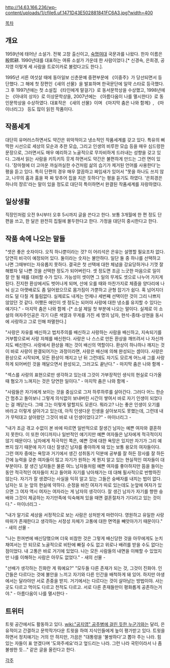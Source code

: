 http://14.63.166.236/wp-content/uploads/1/cfile6.uf.1471D43E502881841FC6A3.jpg?width=400


[[목차]]
== 개요 ==
1959년에 태어난 소설가. 전북 고창 출신이고, [[숙명여대]] 국문과를 나왔다. 한자 이름은 殷熙耕. 1990년대를 대표하는 여류 소설가 가운데 한 사람이었다.[* 신경숙, 은희경, 공지영 이렇게 세 사람을 트로이카로 불렀다고도 한다.].

1995년 서른 여섯살 때에 동아일보 신춘문예 중편부문에 《이중주》가 당선되면서 등단했다. 그 해에 첫 장편인《새의 선물》을 발표하며 한국문단에 일약 스타로 등극했다. 그 후 1997년에는 첫 소설집 《타인에게 말걸기》로 동서문학상을 수상했고, 1998년에는 《아내의 상자》로 이상문학상을, 2007년에는 《아름다움이 나를 멸시한다》로 동인문학상을 수상하였다. 대표작은 《새의 선물》이며 《마지막 춤은 나와 함께》, 《마이너리그》 등도 많이 읽힌 작품이다.


== 작품세계 ==
대단히 유머러스하면서도 약간은 위악적이고 냉소적인 작품세계를 갖고 있다. 특유의 삐딱한 시선으로 세상의 모순과 추한 모습, 그리고 인생의 비루한 모습 등을 매우 심드렁한 문장으로, 그러면서도 매우 예리하고 노골적으로 무자비하게 드러내는 성향을 갖고 있다. 그래서 읽는 사람을 키득키득 웃게 하면서도 약간은 불편하게 만드는 그런 면이 있다. '장마철에 더 고마운 까실까실한 수건처럼 삶의 습기가 제거된 언어를 사용한다'는 평을 듣고 있다. 특히 단편의 경우 매우 깔끔하고 짜임새가 있어서 "못을 하나도 쓰지 않고, 나무의 홈과 홈을 꽉 짜 맞추어 집을 지은 듯하다"는 평을 듣기도 하였다. '은희경은 하나의 쟝르'라는 말이 있을 정도로 대단히 특이하면서 완결된 작품세계를 자랑하였다.


== 일상생활 ==
직장인처럼 오전 9시부터 오후 5시까지 글을 쓴다고 한다. 보통 3개월에 한 편 정도 단편을 쓰고, 한 달은 완전히 집필에 몰두한다고 한다. 가정을 대단히 중시한다고 한다.


== 작품 속에 나오는 말들 ==
"셋은 좋은 숫자이다. 
오직 하나뿐이라는 것? 이 어리석은 은유는 설명할 필요조차 없다. 당연히 비극이 예정되어 있다. 둘이라는 숫자는 불안하다. 일단 둘 중 하나를 선택하고 나면 그때부터는 자유롭지 못하다. 결국은 첫 선택에 대한 체념을 강요당하거나 기껏 잘해봤자 덜 나쁜 것을 선택한 정도가 되어버린다.
셋 정도면 조금 느긋한 마음으로 일이 잘 안 될 때를 대비할 수가 있다. 가능성이 셋이면 그 일의 무게도 셋으로 나누어 가지게 된다. 진지한 환상에서도 벗어나게 되며, 산에 오를 때와 마찬가지로 체중을 양다리에 나눠 싣고 아랫배로도 좀 덜어왔으므로 몸가짐이 가뿐하고 균형 잡기가 쉽다. 혹 넘어지더라도 덜 다칠 게 틀림없다. 실제로도 내게는 언제나 세번째 선택이란 것이 그리 나쁘지 않았던 것 같다. 어쨌든 애인이 셋 정도는 되어야 사랑에 대한 냉소를 유지할 수 있다는 얘기다." - 마지막 춤은 나와 함께 -[* 소설 제일 첫 부분에 나오는 말이다. 실제로 이 소설의 여자주인공은 각기 다른 색깔과 무게를 가진 세 명의 남자, 현석-종태-상현을 동시에 사랑하고 그로 인해 파멸한다.]

"사랑은 자유를 배신하고 법치주의를 배신하고 사랑하는 사람을 배신하고, 지속되기를 거부함으로써 사랑 자체를 배신한다. 사랑은 나 스스로 만든 환상을 깨뜨려서 나 자신까지도 배신한다.
사랑에서 환상을 깨는 것이 배신의 역할이다. 환상이 하나하나 깨지는 것이 바로 사랑이 완결되어가는 과정이라면, 사랑은 배신에 의해 완성되는 셈이다.
사랑은 환상으로 시작되며, 모든 환상이 깨지고 난 뒤 그런데도 자기도 모르게 어느새 그를 사랑하게 되어버린 것을 깨달으면서 완성되고, 그러고도 끝난다." - 마지막 춤은 나와 함께 - 

"섹스를 사랑의 표현으로만 생각하고 있는데 그것이 가부장적인 생식의 현실로 다가올 때 혐오가 느껴지는 것은 당연한 일이다." - 마지막 춤은 나와 함께 - 

"사람들은 자기에게 보이는 것을 중심으로 그저 하루하루를 살아간다. 그러다 어느 한순간 멈추고 돌아보니 그렇게 의식없이 보내버린 시간이 쌓여서 바로 자기 인생이 되었다는 걸 깨닫는다. 그때 그는 이렇게 말할지도 모른다. 뭐라고? 나는 좋은 인생이 오기를 바라고 이렇게 살아가고 있는데, 아직 인생다운 인생을 살아보지도 못했는데, 그런데 내가 무턱대고 살아왔던 그것이 바로 내 인생이었다고?" - 마이너리그 -

"내가 조금 겪고 수없이 본 바에 따르면 일반적으로 잘생긴 남자는 예쁜 여자와 결혼하지 못한다. 이 또한 어디까지나 일반적인 얘기지만 예쁜 여자들은 남자에게 적극적이지 않기 때문이다. 남자에게 적극적인 쪽은, 예쁜 것에 대한 욕망은 있지만 자기가 그리 예쁘지 않기 때문에 자기 대신 잘생긴 남자를 좋아하게 돼 있는 보통 용모의 여자들이다. 그런 여자 중에는 욕망과 거기에서 생긴 성취동기 덕분에 공부를 잘 하든 장사를 잘 하든 간에 능력을 갖춘 여자들이 많고 자기가 원하는 게 뭔지 알고 있는 현실적인 여자들이 대부분이다. 잘 생긴 남자들은 물론 여느 남자들처럼 예쁜 여자를 좋아하지만 뜸을 들이는 동안 적극적인 여자들이 치고 들어와 자기를 낚아채가는 데 대해 필사적으로 반항하진 않는다. 자기가 잘 생겼다는 사실을 익히 알고 있는 그들은 숭배자를 내치는 법이 없다. 남자는 또 눈 앞의 현실에 약하다. 순정을 바친 여자가 따로 있는데도 눈앞에 여자가 있으면 그 여자 역시 여자는 여자라는 게 남자의 생각이다. 잘 생긴 남자가 자기를 향한 숭배와 그것이 제공하는 자기만족에 익숙해져 있을 때면 결혼절차가 기다리고 있는 것이다." - 마이너리그 -

"내가 알기로 세상을 서정적으로 보는 사람은 상처받게 마련이다. 영원하고 유일한 사랑 따위가 존재한다고 생각하는 서정성 자체가 고통에 대한 면역을 빼앗아가기 때문이다." - 새의 선물 -

"나는 한꺼번에 배신당했으며 더욱 비참한 것은 그렇게 배신당한 것을 아무에게도 눈치채여서는 안 되므로 노골적으로 비탄에 빠질 수도 없고 위로나 배려를 받을 수도 없다는 점이었다. 내 고통은 바로 거기에 있었다. 나는 모든 사람들의 내면을 이해할 수 있었지만 나를 이해하는 사람은 아무도 없었다." - 새의 선물 -

"선배가 생각하는 진화란 게 뭐예요?" 
"모두들 다른 존재가 되는 것, 그것이 진화야. 인간들은 다르다는 것에 불안을 느끼고 자기와 다른 인간을 배척하게 돼 있어. 하지만 야생에서는 달라야만 서로 존중을 받지. 거기에서는 다르다는 것이 살아남는 방법이야. 사는 곳도 다르고 먹이도 다르고 천적도 다르고. 서로 다른 존재들만이 평화롭게 공존하는거야." - 아름다움이 나를 멸시한다 -


== 트위터 ==
트윗 공간에서도 활동하고 있다. [[wiki:"공지영" 공주병에 걸린 듯한 누군가]]와는 달리, 은유적이고 간결하고 문학작가다운 트윗을 하여 지식인들에게 높이 평가받고 있다. 트윗을 하면서 정치얘기는 거의 안 하지만, 가끔은 "대통령을 '불쌍하다'고 뽑아 주는 나라. 힘 있는 자들이 표 얻겠다며 '도와주세요'라고 엎드리는 나라. 그런 나라 국민이라서 나 좀 불쌍한 듯..." 같은 글을 올린다고 한다.



[[각주]]
